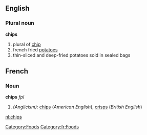 ==English==
===Plural noun===
'''chips''' 
#plural of [[chip]]
#french fried [[potatoe]]s
#thin-sliced and deep-fried potatoes sold in sealed bags
==French==
===Noun===
'''chips''' ''fpl''
#''(Anglicism):'' [[chips]] (''American English''), [[crisps]] (''British English'')
[[Category:Foods]]
[[Category:fr:Foods]]
[[nl:chips]]